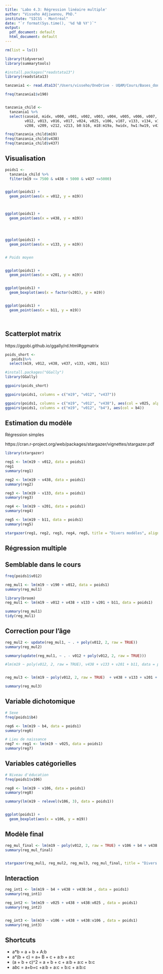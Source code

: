 ```yaml
---
title: 'Labo 4.3: Régression linéaire multiple'
author: "Visseho Adjiwanou, PhD."
institute: "SICSS - Montréal"
date: "`r format(Sys.time(), '%d %B %Y')`"
output:
  pdf_document: default
  html_document: default
---
```



<!--

library(car)
library(qss)
data("Prestige", package = "car")

data("progresa", package = "qss")
some(Prestige)
head(Prestige)

summary(Prestige)

lm(prestige ~ income, data = Prestige)


install.packages("readstata13")
library(readstata13)

poids <- read.dta13("/Users/visseho/OneDrive - UQAM/Cours/Bases_donnees/weight.dta")

tanzania <- read.dta13("/Users/visseho/OneDrive - UQAM/Cours/Bases_donnees/TZIR63FL.dta")

TZKR63FL

-->



```r

rm(list = ls())

library(tidyverse)
library(summarytools)

#install.packages("readstata13")
library(readstata13)

tanzania1 <- read.dta13("/Users/visseho/OneDrive - UQAM/Cours/Bases_donnees/TZKR63FL.dta")

freq(tanzania1$v190)


tanzania_child <-
  tanzania1 %>% 
  select(caseid, midx, v000, v001, v002, v003, v004, v005, v006, v007, v008, v009, v010, v011,
         v012, v013, v016, v017, v024, v025, v106, v107, v133, v134, v137, v190, v191, v201,
         v208, v209, v212, v213, b0:b16, m18:m19a, hwidx, hw1:hw19, v437, v438)

freq(tanzania_child$m19)
freq(tanzania_child$v438)
freq(tanzania_child$v437)

```

## Visualisation

```r

poids1 <-
  tanzania_child %>% 
  filter(m19 <= 7500 & v438 < 5000 & v437 <=5000)


ggplot(poids1) +
  geom_point(aes(x = v012, y = m19))



ggplot(poids1) +
  geom_point(aes(x = v438, y = m19))




ggplot(poids1) +
  geom_point(aes(x = v133, y = m19))


# Poids moyen


ggplot(poids1) +
  geom_point(aes(x = v201, y = m19))


ggplot(poids1) +
  geom_boxplot(aes(x = factor(v201), y = m19))


ggplot(poids1) +
  geom_point(aes(x = b11, y = m19))




```

## Scatterplot matrix

https://ggobi.github.io/ggally/rd.html#ggmatrix

```r

poids_short <-
   poids1%>% 
  select(m19, v012, v438, v437, v133, v201, b11)

#install.packages("GGally")
library(GGally)

ggpairs(poids_short)

ggpairs(poids1, columns = c("m19", "v012", "v437"))

ggpairs(poids1, columns = c("m19", "v012", "v438"), aes(col = v025, alpha = .2))
ggpairs(poids1, columns = c("m19", "v012", "b4"), aes(col = b4))

```


## Estimation du modèle

Régression simples

https://cran.r-project.org/web/packages/stargazer/vignettes/stargazer.pdf

```r

library(stargazer)

reg1 <- lm(m19 ~ v012, data = poids1)
reg1
summary(reg1)

reg2 <- lm(m19 ~ v438, data = poids1)
summary(reg2)

reg3 <- lm(m19 ~ v133, data = poids1)
summary(reg3)

reg4 <- lm(m19 ~ v201, data = poids1)
summary(reg4)

reg5 <- lm(m19 ~ b11, data = poids1)
summary(reg5)

stargazer(reg1, reg2, reg3, reg4, reg5, title = "Divers modèles", align = TRUE, type = "text")

```

## Régression multiple

## Semblable dans le cours

```r
freq(poids1$v012)

reg_mul1 <- lm(m19 ~ v190 + v012, data = poids1)
summary(reg_mul1)

```



```r

library(broom)
reg_mul1 <- lm(m19 ~ v012 + v438 + v133 + v201 + b11, data = poids1)

summary(reg_mul1)
tidy(reg_mul1)
```

## Correction pour l'âge


```r

reg_mul2 <- update(reg_mul1, ~ . + poly(v012, 2, raw = TRUE))
summary(reg_mul2)

summary(update(reg_mul1, ~ . - v012 + poly(v012, 2, raw = TRUE)))

#lm(m19 ~ poly(v012, 2, raw = TRUE), v438 + v133 + v201 + b11, data = poids1)


reg_mul3 <- lm(m19 ~ poly(v012, 2, raw = TRUE)  + v438 + v133 + v201 + b11, data = poids1)

summary(reg_mul3)

```

## Variable dichotomique 


```r

# Sexe
freq(poids1$b4)

reg6 <- lm(m19 ~ b4, data = poids1)
summary(reg6)

# Lieu de naissance
reg7 <- reg1 <- lm(m19 ~ v025, data = poids1)
summary(reg7)


```

## Variables catégorielles

```r

# Niveau d'éducation
freq(poids1$v106)

reg8 <- lm(m19 ~ v106, data = poids1)
summary(reg8)

summary(lm(m19 ~ relevel(v106, 3), data = poids1))


ggplot(poids1) +
  geom_boxplot(aes(x = v106, y = m19))
```



## Modèle final

```r

reg_mul_final <- lm(m19 ~ poly(v012, 2, raw = TRUE) + v106 + b4 + v438 + v201 + b11, data = poids1)
summary(reg_mul_final)


stargazer(reg_mul1, reg_mul2, reg_mul3, reg_mul_final, title = "Divers modèles", align = TRUE, type = "text")
```



## Interaction

```r

reg_int1 <- lm(m19 ~ b4 + v438 + v438:b4 , data = poids1)
summary(reg_int1)

```

```r

reg_int2 <- lm(m19 ~ v025 + v438 + v438:v025 , data = poids1)
summary(reg_int2)


reg_int3 <- lm(m19 ~ v106 + v438 + v438:v106 , data = poids1)
summary(reg_int3)
```


## Shortcuts

- a*b  = a + b + A:b
- a*(b + c) = a+ B + c + a:b + a:c
- (a + b + c)^2 = a + b + c + a:b + a:c + b:c
- a*b*c = a+b+c +a:b + a:c + b:c + a:b:c

